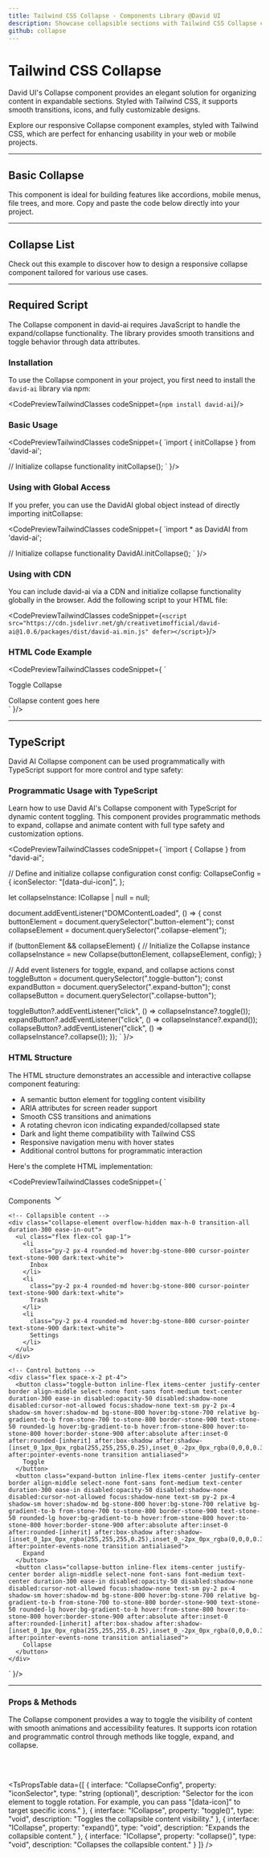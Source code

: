 ```yaml
---
title: Tailwind CSS Collapse - Components Library @David UI
description: Showcase collapsible sections with Tailwind CSS Collapse components. They are fully customizable for streamlined content organization and user-friendly designs.
github: collapse
---
```


<ScriptLoader />

<InfoBadge />

# Tailwind CSS Collapse 

David UI's Collapse component provides an elegant solution for organizing content in expandable sections. Styled with Tailwind CSS, it supports smooth transitions, icons, and fully customizable designs.

Explore our responsive Collapse component examples, styled with Tailwind CSS, which are perfect for enhancing usability in your web or mobile projects.


---

## Basic Collapse

This component is ideal for building features like accordions, mobile menus, file trees, and more. Copy and paste the code below directly into your project.

<PreviewWithCode relativePath="collapse/collapse-demo.tsx" language="html" />

--- 

## Collapse List

Check out this example to discover how to design a responsive collapse component tailored for various use cases.

<PreviewWithCode relativePath="collapse/collapse-list.tsx" language="html" />

---

## Required Script

The Collapse component in david-ai requires JavaScript to handle the expand/collapse functionality. The library provides smooth transitions and toggle behavior through data attributes.

### Installation

To use the Collapse component in your project, you first need to install the `david-ai` library via npm:

<CodePreviewTailwindClasses codeSnippet={`npm install david-ai`}/>

### Basic Usage

<CodePreviewTailwindClasses codeSnippet={
`import { initCollapse } from 'david-ai';

// Initialize collapse functionality
initCollapse();
`
}/>

### Using with Global Access
If you prefer, you can use the DavidAI global object instead of directly importing initCollapse:

<CodePreviewTailwindClasses codeSnippet={
`import * as DavidAI from 'david-ai';

// Initialize collapse functionality
DavidAI.initCollapse();
`
}/>

### Using with CDN
You can include david-ai via a CDN and initialize collapse functionality globally in the browser. Add the following script to your HTML file:

<CodePreviewTailwindClasses codeSnippet={`<script src="https://cdn.jsdelivr.net/gh/creativetimofficial/david-ai@1.0.6/packages/dist/david-ai.min.js" defer></script>`}/>

### HTML Code Example

<CodePreviewTailwindClasses codeSnippet={
`<div data-dui-toggle="collapse" 
     data-dui-target="#collapseExample" 
     aria-expanded="false" 
     aria-controls="collapseExample"
     class="cursor-pointer">
  Toggle Collapse
</div>
<div class="overflow-hidden transition-[max-height] duration-300 ease-in-out max-h-0" 
     id="collapseExample">
  <div class="p-4">
    Collapse content goes here
  </div>
</div>`
}/>

---

## TypeScript

David AI Collapse component can be used programmatically with TypeScript support for more control and type safety:

### Programmatic Usage with TypeScript

Learn how to use David AI's Collapse component with TypeScript for dynamic content toggling. This component provides programmatic methods to expand, collapse and animate content with full type safety and customization options.


<CodePreviewTailwindClasses codeSnippet={
`import { Collapse } from "david-ai";

// Define and initialize collapse configuration
const config: CollapseConfig = {
  iconSelector: "[data-dui-icon]",
};

let collapseInstance: ICollapse | null = null;

document.addEventListener("DOMContentLoaded", () => {
  const buttonElement = document.querySelector<HTMLDivElement>(".button-element");
  const collapseElement = document.querySelector<HTMLDivElement>(".collapse-element");

  if (buttonElement && collapseElement) {
    // Initialize the Collapse instance
    collapseInstance = new Collapse(buttonElement, collapseElement, config);
  }

  // Add event listeners for toggle, expand, and collapse actions
  const toggleButton = document.querySelector<HTMLButtonElement>(".toggle-button");
  const expandButton = document.querySelector<HTMLButtonElement>(".expand-button");
  const collapseButton = document.querySelector<HTMLButtonElement>(".collapse-button");

  toggleButton?.addEventListener("click", () => collapseInstance?.toggle());
  expandButton?.addEventListener("click", () => collapseInstance?.expand());
  collapseButton?.addEventListener("click", () => collapseInstance?.collapse());
});
`
}/>

### HTML Structure

The HTML structure demonstrates an accessible and interactive collapse component featuring:

- A semantic button element for toggling content visibility
- ARIA attributes for screen reader support
- Smooth CSS transitions and animations
- A rotating chevron icon indicating expanded/collapsed state
- Dark and light theme compatibility with Tailwind CSS
- Responsive navigation menu with hover states
- Additional control buttons for programmatic interaction

Here's the complete HTML implementation:

<CodePreviewTailwindClasses codeSnippet={
`<div class="p-6 space-y-1">
    <!-- Button to toggle collapse -->
    <div
      class="button-element flex items-center justify-between min-w-[15rem] cursor-pointer py-2 px-4 rounded-md transition duration-300 ease-in bg-white hover:bg-stone-100 dark:text-white dark:bg-stone-800 dark:hover:bg-stone-700">
      Components
      <span data-dui-icon class="grid place-items-center transition-transform transform duration-300">
        <svg width="1.5em" height="1.5em" stroke-width="1.5" viewBox="0 0 24 24" fill="none"
          xmlns="http://www.w3.org/2000/svg" color="currentColor" class="h-5 w-5 stroke-stone-700 dark:stroke-stone-300">
          <path d="M6 9L12 15L18 9" stroke="currentColor" stroke-linecap="round" stroke-linejoin="round"></path>
        </svg>
      </span>
    </div>

    <!-- Collapsible content -->
    <div class="collapse-element overflow-hidden max-h-0 transition-all duration-300 ease-in-out">
      <ul class="flex flex-col gap-1">
        <li
          class="py-2 px-4 rounded-md hover:bg-stone-800 cursor-pointer text-stone-900 dark:text-white">
          Inbox
        </li>
        <li
          class="py-2 px-4 rounded-md hover:bg-stone-800 cursor-pointer text-stone-900 dark:text-white">
          Trash
        </li>
        <li
          class="py-2 px-4 rounded-md hover:bg-stone-800 cursor-pointer text-stone-900 dark:text-white">
          Settings
        </li>
      </ul>
    </div>

    <!-- Control buttons -->
    <div class="flex space-x-2 pt-4">
      <button class="toggle-button inline-flex items-center justify-center border align-middle select-none font-sans font-medium text-center duration-300 ease-in disabled:opacity-50 disabled:shadow-none disabled:cursor-not-allowed focus:shadow-none text-sm py-2 px-4 shadow-sm hover:shadow-md bg-stone-800 hover:bg-stone-700 relative bg-gradient-to-b from-stone-700 to-stone-800 border-stone-900 text-stone-50 rounded-lg hover:bg-gradient-to-b hover:from-stone-800 hover:to-stone-800 hover:border-stone-900 after:absolute after:inset-0 after:rounded-[inherit] after:box-shadow after:shadow-[inset_0_1px_0px_rgba(255,255,255,0.25),inset_0_-2px_0px_rgba(0,0,0,0.35)] after:pointer-events-none transition antialiased">
        Toggle
      </button>
      <button class="expand-button inline-flex items-center justify-center border align-middle select-none font-sans font-medium text-center duration-300 ease-in disabled:opacity-50 disabled:shadow-none disabled:cursor-not-allowed focus:shadow-none text-sm py-2 px-4 shadow-sm hover:shadow-md bg-stone-800 hover:bg-stone-700 relative bg-gradient-to-b from-stone-700 to-stone-800 border-stone-900 text-stone-50 rounded-lg hover:bg-gradient-to-b hover:from-stone-800 hover:to-stone-800 hover:border-stone-900 after:absolute after:inset-0 after:rounded-[inherit] after:box-shadow after:shadow-[inset_0_1px_0px_rgba(255,255,255,0.25),inset_0_-2px_0px_rgba(0,0,0,0.35)] after:pointer-events-none transition antialiased">
        Expand
      </button>
      <button class="collapse-button inline-flex items-center justify-center border align-middle select-none font-sans font-medium text-center duration-300 ease-in disabled:opacity-50 disabled:shadow-none disabled:cursor-not-allowed focus:shadow-none text-sm py-2 px-4 shadow-sm hover:shadow-md bg-stone-800 hover:bg-stone-700 relative bg-gradient-to-b from-stone-700 to-stone-800 border-stone-900 text-stone-50 rounded-lg hover:bg-gradient-to-b hover:from-stone-800 hover:to-stone-800 hover:border-stone-900 after:absolute after:inset-0 after:rounded-[inherit] after:box-shadow after:shadow-[inset_0_1px_0px_rgba(255,255,255,0.25),inset_0_-2px_0px_rgba(0,0,0,0.35)] after:pointer-events-none transition antialiased">
        Collapse
      </button>
    </div>
  </div>`
}/>



---

### Props & Methods
The Collapse component provides a way to toggle the visibility of content with smooth animations and accessibility features. It supports icon rotation and programmatic control through methods like toggle, expand, and collapse.

<br></br>

<TsPropsTable data={[
  {
    interface: "CollapseConfig",
    property: "iconSelector",
    type: "string (optional)",
    description: "Selector for the icon element to toggle rotation. For example, you can pass \"[data-icon]\" to target specific icons."
  },
  {
    interface: "ICollapse", 
    property: "toggle()",
    type: "void",
    description: "Toggles the collapsible content visibility."
  },
  {
    interface: "ICollapse",
    property: "expand()",
    type: "void", 
    description: "Expands the collapsible content."
  },
  {
    interface: "ICollapse",
    property: "collapse()",
    type: "void",
    description: "Collapses the collapsible content."
  }
]} />

